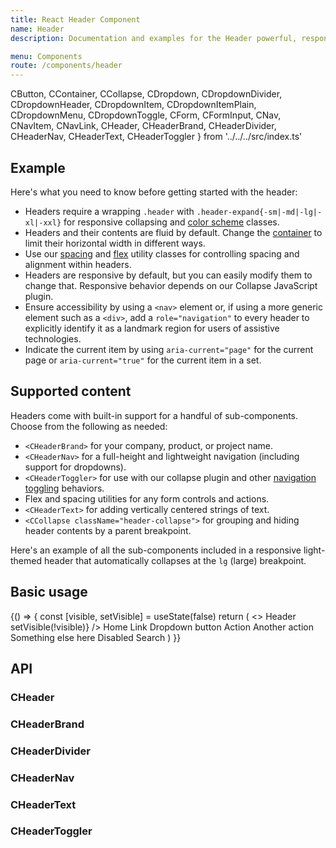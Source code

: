 ```yaml
---
title: React Header Component
name: Header
description: Documentation and examples for the Header powerful, responsive navigation header. Includes support for branding, links, dropdowns, and more.

menu: Components
route: /components/header
---
```



  CButton,
  CContainer,
  CCollapse,
  CDropdown,
  CDropdownDivider,
  CDropdownHeader,
  CDropdownItem,
  CDropdownItemPlain,
  CDropdownMenu,
  CDropdownToggle,
  CForm,
  CFormInput,
  CNav,
  CNavItem,
  CNavLink,
  CHeader,
  CHeaderBrand,
  CHeaderDivider,
  CHeaderNav,
  CHeaderText,
  CHeaderToggler
} from '../../../src/index.ts'

## Example

Here's what you need to know before getting started with the header:

- Headers require a wrapping `.header` with `.header-expand{-sm|-md|-lg|-xl|-xxl}` for responsive collapsing and [color scheme](#color-schemes) classes.
- Headers and their contents are fluid by default. Change the [container](#containers) to limit their horizontal width in different ways.
- Use our [spacing](https://coreui.io/docs/utilities/spacing") and [flex](https://coreui.io/docs/4.0/utilities/flex) utility classes for controlling spacing and alignment within headers.
- Headers are responsive by default, but you can easily modify them to change that. Responsive behavior depends on our Collapse JavaScript plugin.
- Ensure accessibility by using a `<nav>` element or, if using a more generic element such as a `<div>`, add a `role="navigation"` to every header to explicitly identify it as a landmark region for users of assistive technologies.
- Indicate the current item by using `aria-current="page"` for the current page or `aria-current="true"` for the current item in a set.

## Supported content

Headers come with built-in support for a handful of sub-components. Choose from the following as needed:

- `<CHeaderBrand>` for your company, product, or project name.
- `<CHeaderNav>` for a full-height and lightweight navigation (including support for dropdowns).
- `<CHeaderToggler>` for use with our collapse plugin and other [navigation toggling](#responsive-behaviors) behaviors.
- Flex and spacing utilities for any form controls and actions.
- `<CHeaderText>` for adding vertically centered strings of text.
- `<CCollapse className="header-collapse">` for grouping and hiding header contents by a parent breakpoint.

Here's an example of all the sub-components included in a responsive light-themed header that automatically collapses at the `lg` (large) breakpoint.

## Basic usage

<Playground>
  {() => {
    const [visible, setVisible] = useState(false)
    return (
      <>
        <CHeader>
          <CContainer fluid>
            <CHeaderBrand href="#">Header</CHeaderBrand>
            <CHeaderToggler onClick={() => setVisible(!visible)} />
            <CCollapse className="header-collapse" visible={visible}>
              <CHeaderNav>
                <CNavItem>
                  <CNavLink href="#" active>
                    Home
                  </CNavLink>
                </CNavItem>
                <CNavItem>
                  <CNavLink href="#">Link</CNavLink>
                </CNavItem>
                <CDropdown variant="nav-item">
                  <CDropdownToggle color="secondary">Dropdown button</CDropdownToggle>
                  <CDropdownMenu>
                    <CDropdownItem href="#">Action</CDropdownItem>
                    <CDropdownItem href="#">Another action</CDropdownItem>
                    <CDropdownDivider />
                    <CDropdownItem href="#">Something else here</CDropdownItem>
                  </CDropdownMenu>
                </CDropdown>
                <CNavItem>
                  <CNavLink href="#" disabled>
                    Disabled
                  </CNavLink>
                </CNavItem>
              </CHeaderNav>
              <CForm className="d-flex">
                <CFormInput className="me-2" type="search" placeholder="Search"/>
                <CButton type="submit" color="success" variant="outline">Search</CButton>
              </CForm> 
            </CCollapse>
          </CContainer>
        </CHeader>
      </>
    )
  }}
</Playground>

## API

### CHeader

<Props of={CHeader} />

### CHeaderBrand

<Props of={CHeaderBrand} />

### CHeaderDivider

<Props of={CHeaderDivider} />

### CHeaderNav

<Props of={CHeaderNav} />

### CHeaderText

<Props of={CHeaderText} />

### CHeaderToggler

<Props of={CHeaderToggler} />